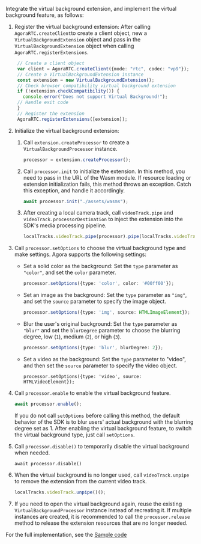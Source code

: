 <PlatformWrapper platform='web'>

Integrate the virtual background extension, and implement the virtual background feature, as follows:

1. Register the virtual background extension: After calling `AgoraRTC.createClient`to create a client object, new a `VirtualBackgroundExtension` object and pass in the `VirtualBackgroundExtension` object when calling `AgoraRTC.registerExtensions`.

   ```typescript
    // Create a client object
    var client = AgoraRTC.createClient({mode: "rtc", codec: "vp9"});
    // Create a VirtualBackgroundExtension instance
    const extension = new VirtualBackgroundExtension();
    // Check browser compatibility virtual background extension
    if (!extension.checkCompatibility()) {
      console.error("Does not support Virtual Background!");
    // Handle exit code
    }
    // Register the extension
    AgoraRTC.registerExtensions([extension]);
   ```

1. Initialize the virtual background extension:

   1. Call `extension.createProcessor` to create a `VirtualBackgroundProcessor` instance.

      ```typescript
      processor = extension.createProcessor();
      ```

   2. Call `processor.init` to initialize the extension. In this method, you need to pass in the URL of the Wasm module. If resource loading or extension initialization fails, this method throws an exception. Catch this exception, and handle it accordingly.

      ```typescript
      await processor.init("./assets/wasms");
      ```

   3. After creating a local camera track, call `videoTrack.pipe` and `videoTrack.processorDestination` to inject the extension into the SDK's media processing pipeline.

      ```typescript
      localTracks.videoTrack.pipe(processor).pipe(localTracks.videoTrack.processorDestination);
      ```

1. Call `processor.setOptions` to choose the virtual background type and make settings. Agora supports the following settings:

   - Set a solid color as the background: Set the `type` parameter as `"color"`, and set the `color` parameter.

      ```typescript
      processor.setOptions({type: 'color', color: '#00ff00'});
      ```

   - Set an image as the background: Set the `type` parameter as `"img"`, and set the `source` parameter to specify the image object.

      ```typescript
      processor.setOptions({type: 'img', source: HTMLImageElement});
      ```

   - Blur the user's original background: Set the `type` parameter as `"blur"` and set the `blurDegree` parameter to choose the blurring degree, low (`1`), medium (`2`), or high (`3`).

      ```typescript
      processor.setOptions({type: 'blur', blurDegree: 2});
      ```

   - Set a video as the background: Set the `type` parameter to "video", and then set the `source` parameter to specify the video object.

      ```
      processor.setOptions({type: 'video', source: HTMLVideoElement});
      ```

1. Call `processor.enable` to enable the virtual background feature.

   ```typescript
   await processor.enable();
   ```

   If you do not call `setOptions` before calling this method, the default behavior of the SDK is to blur users' actual background with the blurring degree set as 1. After enabling the virtual background feature, to switch the virtual background type, just call `setOptions`.

1. Call `processor.disable()` to temporarily disable the virtual background when needed.

   ```
   await processor.disable()
   ```

1. When the virtual background is no longer used, call `videoTrack.unpipe` to remove the extension from the current video track.

    ```typescript
    localTracks.videoTrack.unpipe()();
    ```

1. If you need to open the virtual background again, reuse the existing `VirtualBackgroundProcessor` instance instead of recreating it. If
   multiple instances are created, it is recommended to call the `processor.release` method to release the extension resources that are no longer needed.

For the full implementation, see the [Sample code](#sample-code)

</PlatformWrapper>
